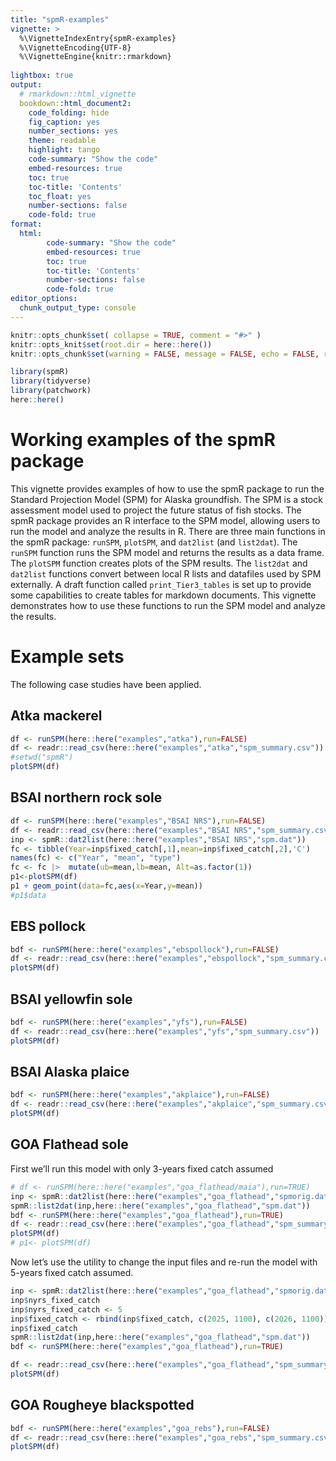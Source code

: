 ```yaml
---
title: "spmR-examples"
vignette: >
  %\VignetteIndexEntry{spmR-examples}
  %\VignetteEncoding{UTF-8}
  %\VignetteEngine{knitr::rmarkdown}
  
lightbox: true
output: 
  # rmarkdown::html_vignette
  bookdown::html_document2:
    code_folding: hide
    fig_caption: yes
    number_sections: yes
    theme: readable
    highlight: tango
    code-summary: "Show the code"
    embed-resources: true
    toc: true
    toc-title: 'Contents'
    toc_float: yes
    number-sections: false
    code-fold: true
format:
  html:
        code-summary: "Show the code"
        embed-resources: true
        toc: true
        toc-title: 'Contents'
        number-sections: false
        code-fold: true
editor_options: 
  chunk_output_type: console
---
```


```r
knitr::opts_chunk$set( collapse = TRUE, comment = "#>" )
knitr::opts_knit$set(root.dir = here::here())
knitr::opts_chunk$set(warning = FALSE, message = FALSE, echo = FALSE, results = FALSE, fig.width = 6, fig.height = 5)
```

```r
library(spmR)
library(tidyverse)
library(patchwork)
here::here()

```
# Working examples of the spmR package

This vignette provides examples of how to use the spmR package to run the Standard Projection Model (SPM) for Alaska groundfish. The SPM is a stock assessment model used to project the future status of fish stocks. The spmR package provides an R interface to the SPM model, allowing users to run the model and analyze the results in R. There are three main functions in the spmR package: `runSPM`, `plotSPM`, and `dat2list` (and `list2dat`). The `runSPM` function runs the SPM model and returns the results as a data frame. The `plotSPM` function creates plots of the SPM results. 
The `list2dat` and `dat2list` functions convert between local R lists and datafiles used by SPM externally.
A draft function called `print_Tier3_tables` is set up to provide some capabilities to create
tables for markdown documents.
This vignette demonstrates how to use these functions to run the SPM model and analyze the results. 

# Example sets

The following case studies have been applied.

## Atka mackerel
```r
df <- runSPM(here::here("examples","atka"),run=FALSE)
df <- readr::read_csv(here::here("examples","atka","spm_summary.csv"))
#setwd("spmR")
plotSPM(df)
```


## BSAI northern rock sole
```r
df <- runSPM(here::here("examples","BSAI NRS"),run=FALSE)
df <- readr::read_csv(here::here("examples","BSAI NRS","spm_summary.csv"))
inp <- spmR::dat2list(here::here("examples","BSAI NRS","spm.dat"))
fc <- tibble(Year=inp$fixed_catch[,1],mean=inp$fixed_catch[,2],'C')
names(fc) <- c("Year", "mean", "type")
fc <- fc |>  mutate(ub=mean,lb=mean, Alt=as.factor(1))
p1<-plotSPM(df)
p1 + geom_point(data=fc,aes(x=Year,y=mean))
#p1$data
```

## EBS pollock
```r
bdf <- runSPM(here::here("examples","ebspollock"),run=FALSE)
df <- readr::read_csv(here::here("examples","ebspollock","spm_summary.csv"))
plotSPM(df)

```

## BSAI yellowfin sole
```r
bdf <- runSPM(here::here("examples","yfs"),run=FALSE)
df <- readr::read_csv(here::here("examples","yfs","spm_summary.csv"))
plotSPM(df)
```

## BSAI Alaska plaice
```r
bdf <- runSPM(here::here("examples","akplaice"),run=FALSE)
df <- readr::read_csv(here::here("examples","akplaice","spm_summary.csv"))
plotSPM(df)
```

## GOA Flathead sole

First we'll run this model with only 3-years fixed catch assumed

```r
# df <- runSPM(here::here("examples","goa_flathead/maia"),run=TRUE)
inp <- spmR::dat2list(here::here("examples","goa_flathead","spmorig.dat"))
spmR::list2dat(inp,here::here("examples","goa_flathead","spm.dat"))
bdf <- runSPM(here::here("examples","goa_flathead"),run=TRUE)
df <- readr::read_csv(here::here("examples","goa_flathead","spm_summary.csv"))
plotSPM(df)
# p1<- plotSPM(df)

```

Now let's use the utility to change the input files and re-run the model with 5-years fixed catch assumed.

```r
inp <- spmR::dat2list(here::here("examples","goa_flathead","spmorig.dat"))
inp$nyrs_fixed_catch
inp$nyrs_fixed_catch <- 5
inp$fixed_catch <- rbind(inp$fixed_catch, c(2025, 1100), c(2026, 1100))
inp$fixed_catch
spmR::list2dat(inp,here::here("examples","goa_flathead","spm.dat"))
bdf <- runSPM(here::here("examples","goa_flathead"),run=TRUE)

df <- readr::read_csv(here::here("examples","goa_flathead","spm_summary.csv"))
plotSPM(df)
```


## GOA Rougheye blackspotted
```r
bdf <- runSPM(here::here("examples","goa_rebs"),run=FALSE)
df <- readr::read_csv(here::here("examples","goa_rebs","spm_summary.csv"))
plotSPM(df)
```
